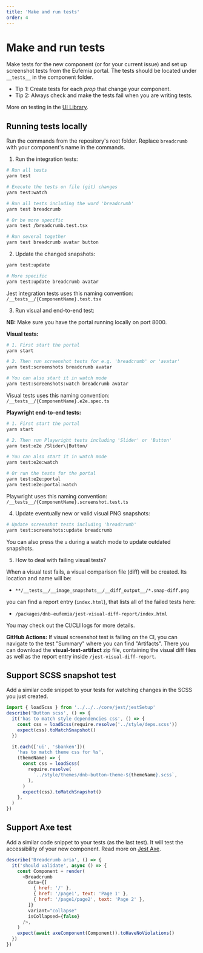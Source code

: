 ```yaml
---
title: 'Make and run tests'
order: 4
---
```


# Make and run tests

Make tests for the new component (or for your current issue) and set up screenshot tests from the Eufemia portal. The tests should be located under `__tests__` in the component folder.

- Tip 1: Create tests for each _prop_ that change your component.
- Tip 2: Always check and make the tests fail when you are writing tests.

More on testing in the [UI Library](/uilib/usage/best-practices/for-testing#testing-frontend-code).

## Running tests locally

Run the commands from the repository's root folder. Replace `breadcrumb` with your component's name in the commands.

1. Run the integration tests:

```bash
# Run all tests
yarn test
```

```bash
# Execute the tests on file (git) changes
yarn test:watch

# Run all tests including the word 'breadcrumb'
yarn test breadcrumb

# Or be more specific
yarn test /breadcrumb.test.tsx

# Run several together
yarn test breadcrumb avatar button
```

2. Update the changed snapshots:

```bash
yarn test:update

# More specific
yarn test:update breadcrumb avatar
```

Jest integration tests uses this naming convention: `/__tests__/{ComponentName}.test.tsx`

3. Run visual and end-to-end test:

**NB:** Make sure you have the portal running locally on port 8000.

**Visual tests:**

```bash
# 1. First start the portal
yarn start

# 2. Then run screenshot tests for e.g. 'breadcrumb' or 'avatar'
yarn test:screenshots breadcrumb avatar

# You can also start it in watch mode
yarn test:screenshots:watch breadcrumb avatar
```

Visual tests uses this naming convention: `/__tests__/{ComponentName}.e2e.spec.ts`

**Playwright end-to-end tests:**

```bash
# 1. First start the portal
yarn start

# 2. Then run Playwright tests including 'Slider' or 'Button'
yarn test:e2e /Slider\|Button/

# You can also start it in watch mode
yarn test:e2e:watch

# Or run the tests for the portal
yarn test:e2e:portal
yarn test:e2e:portal:watch
```

Playwright uses this naming convention: `/__tests__/{ComponentName}.screenshot.test.ts`

4. Update eventually new or valid visual PNG snapshots:

```bash
# Update screenshot tests including 'breadcrumb'
yarn test:screenshots:update breadcrumb
```

You can also press the `u` during a watch mode to update outdated snapshots.

5. How to deal with failing visual tests?

When a visual test fails, a visual comparison file (diff) will be created. Its location and name will be:

- `**/__tests__/__image_snapshots__/__diff_output__/*.snap-diff.png`

you can find a report entry (`index.html`), that lists all of the failed tests here:

- `/packages/dnb-eufemia/jest-visual-diff-report/index.html`

You may check out the CI/CLI logs for more details.

**GitHub Actions:** If visual screenshot test is failing on the CI, you can navigate to the test "Summary" where you can find "Artifacts". There you can download the **visual-test-artifact** zip file, containing the visual diff files as well as the report entry inside `/jest-visual-diff-report`.

## Support SCSS snapshot test

Add a similar code snippet to your tests for watching changes in the SCSS you just created.

```js
import { loadScss } from '../../../core/jest/jestSetup'
describe('Button scss', () => {
  it('has to match style dependencies css', () => {
    const css = loadScss(require.resolve('../style/deps.scss'))
    expect(css).toMatchSnapshot()
  })

  it.each(['ui', 'sbanken'])(
    'has to match theme css for %s',
    (themeName) => {
      const css = loadScss(
        require.resolve(
          `../style/themes/dnb-button-theme-${themeName}.scss`,
        ),
      )
      expect(css).toMatchSnapshot()
    },
  )
})
```

## Support Axe test

Add a similar code snippet to your tests (as the last test). It will test the accessibility of your new component. Read more on [Jest Axe](https://github.com/nickcolley/jest-axe).

```js
describe('Breadcrumb aria', () => {
  it('should validate', async () => {
    const Component = render(
      <Breadcrumb
        data={[
          { href: '/' },
          { href: '/page1', text: 'Page 1' },
          { href: '/page1/page2', text: 'Page 2' },
        ]}
        variant="collapse"
        isCollapsed={false}
      />,
    )
    expect(await axeComponent(Component)).toHaveNoViolations()
  })
})
```
